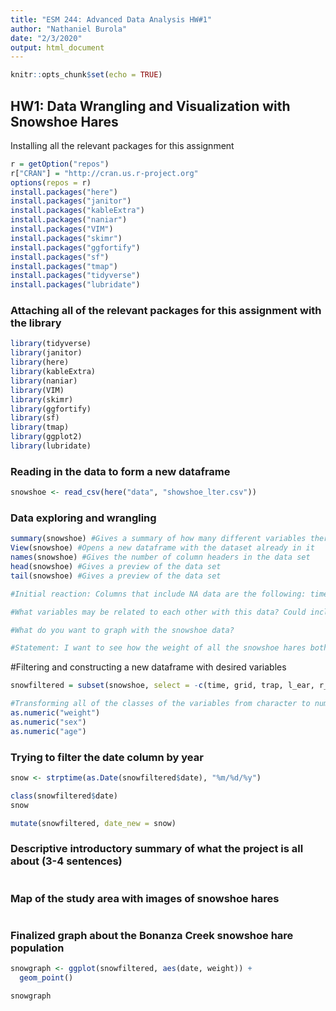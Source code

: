 ```yaml
---
title: "ESM 244: Advanced Data Analysis HW#1"
author: "Nathaniel Burola"
date: "2/3/2020"
output: html_document
---
```


```r
knitr::opts_chunk$set(echo = TRUE)
```

## HW1: Data Wrangling and Visualization with Snowshoe Hares 

Installing all the relevant packages for this assignment 
```r
r = getOption("repos")
r["CRAN"] = "http://cran.us.r-project.org"
options(repos = r)
install.packages("here")
install.packages("janitor")
install.packages("kableExtra")
install.packages("naniar")
install.packages("VIM")
install.packages("skimr")
install.packages("ggfortify")
install.packages("sf")
install.packages("tmap")
install.packages("tidyverse") 
install.packages("lubridate")
```

### Attaching all of the relevant packages for this assignment with the library 
```r
library(tidyverse)
library(janitor)
library(here)
library(kableExtra)
library(naniar)
library(VIM)
library(skimr)
library(ggfortify)
library(sf)
library(tmap)
library(ggplot2)
library(lubridate)
```

### Reading in the data to form a new dataframe 
```r
snowshoe <- read_csv(here("data", "showshoe_lter.csv"))
```

### Data exploring and wrangling 
```r
summary(snowshoe) #Gives a summary of how many different variables there are in the dataframe
View(snowshoe) #Opens a new dataframe with the dataset already in it 
names(snowshoe) #Gives the number of column headers in the data set 
head(snowshoe) #Gives a preview of the data set 
tail(snowshoe) #Gives a preview of the data set 

#Initial reaction: Columns that include NA data are the following: time, right ear, sex, age, hindfoot, and notes. 

#What variables may be related to each other with this data? Could include sex, age, and weight. Maybe grid and date? 

#What do you want to graph with the snowshoe data? 

#Statement: I want to see how the weight of all the snowshoe hares both female and male will vary across the years of the study 
```

#Filtering and constructing a new dataframe with desired variables 
```r
snowfiltered = subset(snowshoe, select = -c(time, grid, trap, l_ear, r_ear, hindft, notes, b_key, session_id, study)) #Filtered out all the columns that are not desired in the new dataframe 

#Transforming all of the classes of the variables from character to numeric 
as.numeric("weight")
as.numeric("sex")
as.numeric("age")
```

### Trying to filter the date column by year 
```r

snow <- strptime(as.Date(snowfiltered$date), "%m/%d/%y")

class(snowfiltered$date)
snow

mutate(snowfiltered, date_new = snow)


```



### Descriptive introductory summary of what the project is all about (3-4 sentences)  
```r

```

### Map of the study area with images of snowshoe hares
```r

```

### Finalized graph about the Bonanza Creek snowshoe hare population  
```r
snowgraph <- ggplot(snowfiltered, aes(date, weight)) + 
  geom_point()

snowgraph

```

